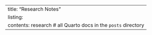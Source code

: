 ---
title: "Research Notes"
listing: 
  contents: research # all Quarto docs in the `posts` directory
---